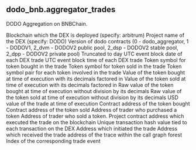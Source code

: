 ## dodo_bnb.aggregator_trades 
DODO Aggregation on BNBChain.


<ParamField path="blockchain">
Blockchain which the DEX is deployed (specify: arbitrum)
</ParamField>
<ParamField path="project">
Project name of the DEX (specify: DODO)
</ParamField>
<ParamField path="version">
Version of dodo contracts (0 - dodo_aggregator, 1 - DODOV1, 2_dvm - DODOV2 public pool, 2_dsp - DODOV2 stable pool, 2_dpp - DODOV2 private pool)
</ParamField>
<ParamField path="block_date">
Truncated to day UTC event block date of each DEX trade
</ParamField>
<ParamField path="block_time">
UTC event block time of each DEX trade
</ParamField>
<ParamField path="token_bought_symbol">
Token symbol for token bought in the trade
</ParamField>
<ParamField path="token_sold_symbol">
Token symbol for token sold in the trade
</ParamField>
<ParamField path="token_pair">
Token symbol pair for each token involved in the trade
</ParamField>
<ParamField path="token_bought_amount">
Value of the token bought at time of execution with its decimals factored in
</ParamField>
<ParamField path="token_sold_amount">
Value of the token sold at time of execution with its decimals factored in
</ParamField>
<ParamField path="token_bought_amount_raw">
Raw value of the token bought at time of execution without division by its decimals
</ParamField>
<ParamField path="token_sold_amount_raw">
Raw value of the token sold at time of execution without division by its decimals
</ParamField>
<ParamField path="amount_usd">
USD value of the trade at time of execution
</ParamField>
<ParamField path="token_bought_address">
Contract address of the token bought
</ParamField>
<ParamField path="token_sold_address">
Contract address of the token sold
</ParamField>
<ParamField path="taker">
Address of trader who purchased a token
</ParamField>
<ParamField path="maker">
Address of trader who sold a token.
</ParamField>
<ParamField path="project_contract_address">
Project contract address which executed the trade on the blockchain
</ParamField>
<ParamField path="tx_hash">
Unique transaction hash value tied to each transaction on the DEX
</ParamField>
<ParamField path="tx_from">
Address which initiated the trade
</ParamField>
<ParamField path="tx_to">
Address which received the trade
</ParamField>
<ParamField path="trace_address">
address of the trace within the call graph forest
</ParamField>
<ParamField path="evt_index">
Index of the corresponding trade event
</ParamField>
